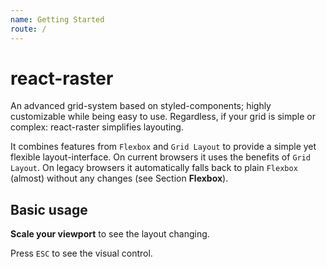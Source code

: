 ```yaml
---
name: Getting Started
route: /
---
```



# react-raster

An advanced grid-system based on styled-components; highly customizable while being easy to use.
Regardless, if your grid is simple or complex: react-raster simplifies layouting.

It combines features from `Flexbox` and `Grid Layout` to provide a simple yet flexible layout-interface.
On current browsers it uses the benefits of `Grid Layout`. On legacy browsers it automatically falls back to plain `Flexbox` (almost) without any changes (see Section **Flexbox**).

## Basic usage

**Scale your viewport** to see the layout changing.

Press `ESC` to see the visual control.
